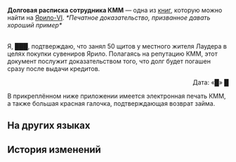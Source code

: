 {{Книга Инфобокс
|id           = 250
|Название     = Долговая расписка сотрудника КММ
|Изображение  = Item Jarilo-VI Readable.png
|Мир          = Ярило-VI
|Томов        = 1
|Автор        = <!--нужно добавить-->
|Описание     = Печатное доказательство долговых обязательств сотрудника КММ перед местными жителями. Опубликовано в качестве положительного примера.
|Том1         = {{tx}}
|Источник1    = {{tx|Отсутствует источник}}
|Персонажи    = 
|Фракции      = 
}}
'''Долговая расписка сотрудника КММ''' — одна из [[Книги|книг]], которую можно найти на [[Ярило-VI]].
<!--
==Получение==
<gallery>
Книга НАЗВАНИЕ.png|НАЗВАНИЕ
Локация НАЗВАНИЕ.png|Расположение на карте. Ближайший пространственный якорь «[[НАЗВАНИЕ]]»
</gallery>
-->
''*Печатное доказательство, призванное давать хороший пример*''

{{Размер|+5|<div align="center">Долговая расписка</div>}}<br />
Я, ███, подтверждаю, что занял 50 щитов у местного жителя Лаудера в целях покупки сувениров Ярило. Полагаясь на репутацию КММ, этот документ послужит доказательством того, что долг будет погашен сразу после выдачи кредитов.<br /><div align="right">Дата: «█» █</div>

В прикреплённом ниже приложении имеется электронная печать КММ, а также большая красная галочка, подтверждающая возврат займа.

==На других языках==
{{На других языках
|en   = IPC Worker Loan Script
|zhs  = 公司员工借条
|zht  = 公司員工借據
|ja   = カンパニー社員の借用書
|ko   = 컴퍼니 직원 차용증
|es   = Recibo de préstamo de un empleado de la Corporación
|fr   = Copie du prêt d'un employé de la CPI
|ru   = Долговая расписка сотрудника КММ
|th   = เอกสารการยืมเงินของเจ้าหน้าที่องค์กร
|vi   = Giấy Nợ Của Nhân Viên IPC
|de   = Quittung für Darlehen eines IFK-Mitarbeiters
|id   = Surat Utang Pekerja IPC
|pt   = Roteiro de Empréstimo do Funcionário da CPI
}}

==История изменений==
{{История изменений|2.7}}